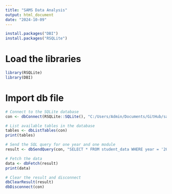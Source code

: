 ```yaml
---
title: "SAMS Data Analysis"
output: html_document
date: "2024-10-09"
---
```


```r
install.packages("DBI")
install.packages("RSQLite")

```

# Load the libraries

```r
library(RSQLite)
library(DBI)
```

# Import db file

```r
# Connect to the SQLite database
con <- dbConnect(RSQLite::SQLite(), "C:/Users/Admin/Documents/GitHub/sams/data/raw/sams.db")

# List available tables in the database
tables <- dbListTables(con)
print(tables)

# Send the SQL query for one year and one module
result <- dbSendQuery(con, "SELECT * FROM student_data WHERE year = '2023' AND module = 'Module_1';")

# Fetch the data
data <- dbFetch(result)
print(data)

# Clear the result and disconnect
dbClearResult(result)
dbDisconnect(con)

```
